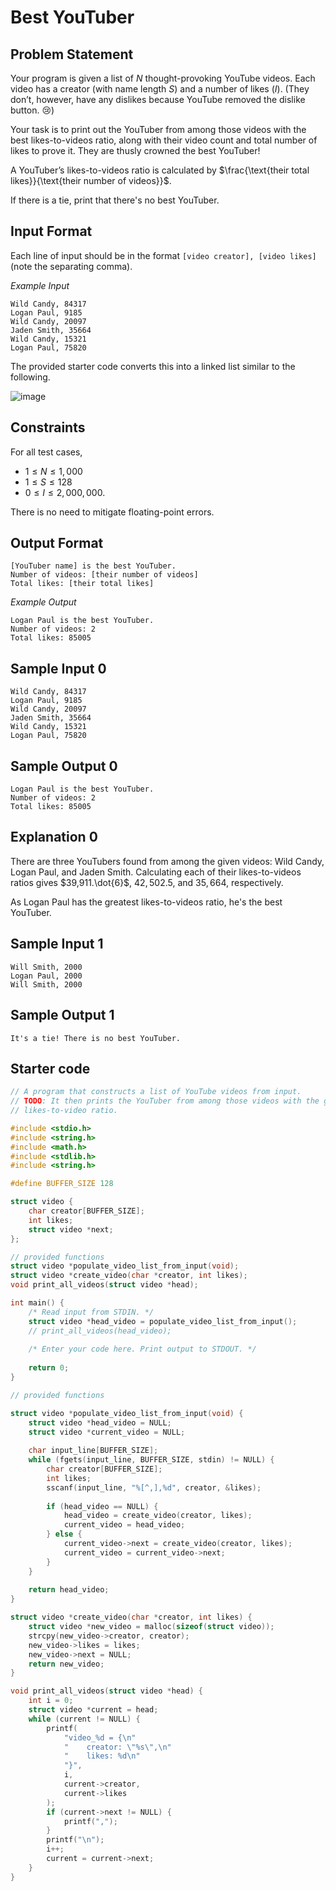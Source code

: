 # Best YouTuber

## Problem Statement

Your program is given a list of $N$ thought-provoking YouTube videos. Each video has a creator (with name length $S$) and a number of likes ($I$). (They don’t, however, have any dislikes because YouTube removed the dislike button. 😢)

Your task is to print out the YouTuber from among those videos with the best likes-to-videos ratio, along with their video count and total number of likes to prove it. They are thusly crowned the best YouTuber!

A YouTuber’s likes-to-videos ratio is calculated by $\frac{\text{their total likes}}{\text{their number of videos}}$.

If there is a tie, print that there's no best YouTuber.

## Input Format

Each line of input should be in the format `[video creator], [video likes]` (note the separating comma).

*Example Input*

```
Wild Candy, 84317
Logan Paul, 9185
Wild Candy, 20097
Jaden Smith, 35664
Wild Candy, 15321
Logan Paul, 75820
```

The provided starter code converts this into a linked list similar to the following.

![image](https://s3.amazonaws.com/hr-assets/0/1650146974-37b322d6f8-video-linked-list.png)

## Constraints

For all test cases,

- $1 \le N \le 1,000$
- $1 \le S \le 128$
- $0 \le I \le 2,000,000$.

There is no need to mitigate floating-point errors.

## Output Format

```
[YouTuber name] is the best YouTuber.
Number of videos: [their number of videos]
Total likes: [their total likes]
```

*Example Output*

```
Logan Paul is the best YouTuber.
Number of videos: 2
Total likes: 85005
```

## Sample Input 0

```
Wild Candy, 84317
Logan Paul, 9185
Wild Candy, 20097
Jaden Smith, 35664
Wild Candy, 15321
Logan Paul, 75820
```

## Sample Output 0

```
Logan Paul is the best YouTuber.
Number of videos: 2
Total likes: 85005
```

## Explanation 0

There are three YouTubers found from among the given videos: Wild Candy, Logan Paul, and Jaden Smith. Calculating each of their likes-to-videos ratios gives $39,911.\dot{6}$, $42,502.5$, and $35,664$, respectively.

As Logan Paul has the greatest likes-to-videos ratio, he's the best YouTuber.

## Sample Input 1

```
Will Smith, 2000
Logan Paul, 2000
Will Smith, 2000
```

## Sample Output 1

```
It's a tie! There is no best YouTuber.
```

## Starter code

```c
// A program that constructs a list of YouTube videos from input.
// TODO: It then prints the YouTuber from among those videos with the greatest
// likes-to-video ratio.

#include <stdio.h>
#include <string.h>
#include <math.h>
#include <stdlib.h>
#include <string.h>

#define BUFFER_SIZE 128

struct video {
    char creator[BUFFER_SIZE];
    int likes;
    struct video *next;
};

// provided functions
struct video *populate_video_list_from_input(void);
struct video *create_video(char *creator, int likes);
void print_all_videos(struct video *head);

int main() {
    /* Read input from STDIN. */
    struct video *head_video = populate_video_list_from_input();
    // print_all_videos(head_video);
    
    /* Enter your code here. Print output to STDOUT. */
	
    return 0;
}

// provided functions

struct video *populate_video_list_from_input(void) {
    struct video *head_video = NULL;
    struct video *current_video = NULL;
    
    char input_line[BUFFER_SIZE];
    while (fgets(input_line, BUFFER_SIZE, stdin) != NULL) {
        char creator[BUFFER_SIZE];
        int likes;
        sscanf(input_line, "%[^,],%d", creator, &likes);
        
        if (head_video == NULL) {
            head_video = create_video(creator, likes);
            current_video = head_video;
        } else {
            current_video->next = create_video(creator, likes);
            current_video = current_video->next;
        }
    }
    
    return head_video;
}

struct video *create_video(char *creator, int likes) {
    struct video *new_video = malloc(sizeof(struct video));
    strcpy(new_video->creator, creator);
    new_video->likes = likes;
    new_video->next = NULL;
    return new_video;
}

void print_all_videos(struct video *head) {
    int i = 0;
    struct video *current = head;
    while (current != NULL) {
        printf(
            "video_%d = {\n"
            "    creator: \"%s\",\n"
            "    likes: %d\n"
            "}",
            i,
            current->creator,
            current->likes
        );
        if (current->next != NULL) {
            printf(",");
        }
        printf("\n");
        i++;
        current = current->next;
    }
}
```